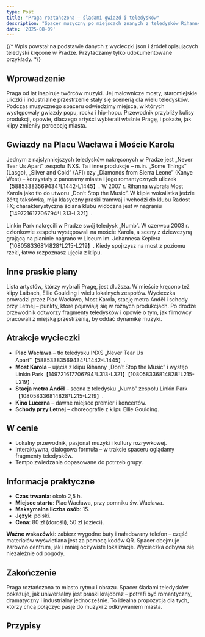 ```yaml
---
type: Post
title: "Praga roztańczona – śladami gwiazd i teledysków"
description: "Spacer muzyczny po miejscach znanych z teledysków Rihanny, INXS, Linkin Park i innych."
date: '2025-08-09'
---
```


{/*
  Wpis powstał na podstawie danych z wycieczki.json i źródeł opisujących teledyski kręcone w Pradze. Przytaczamy tylko udokumentowane przykłady.
*/}



## Wprowadzenie

Praga od lat inspiruje twórców muzyki. Jej malownicze mosty, staromiejskie uliczki i industrialne przestrzenie stały się scenerią dla wielu teledysków. Podczas muzycznego spaceru odwiedzimy miejsca, w których występowały gwiazdy popu, rocka i hip-hopu. Przewodnik przybliży kulisy produkcji, opowie, dlaczego artyści wybierali właśnie Pragę, i pokaże, jak klipy zmieniły percepcję miasta.

## Gwiazdy na Placu Wacława i Moście Karola

Jednym z najsłynniejszych teledysków nakręconych w Pradze jest „Never Tear Us Apart” zespołu INXS. Ta i inne produkcje – m.in. „Some Things” (Lasgo), „Silver and Cold” (AFI) czy „Diamonds from Sierra Leone” (Kanye West) – korzystały z panoramy miasta i jego romantycznych uliczek【58853383569434†L1442-L1445】. W 2007 r. Rihanna wybrała Most Karola jako tło do utworu „Don’t Stop the Music”. W klipie wokalistka jedzie żółtą taksówką, mija klasyczny praski tramwaj i wchodzi do klubu Radost FX; charakterystyczna ściana klubu widoczna jest w nagraniu【149721617706794†L313-L321】.

Linkin Park nakręcili w Pradze swój teledysk „Numb”. W czerwcu 2003 r. członkowie zespołu występowali na moście Karola, a sceny z dziewczyną grającą na pianinie nagrano w Liceum im. Johannesa Keplera【108058336814828†L215-L219】. Kiedy spojrzysz na most z poziomu rzeki, łatwo rozpoznasz ujęcia z klipu.

## Inne praskie plany

Lista artystów, którzy wybrali Pragę, jest dłuższa. W mieście kręcono też klipy Laibach, Ellie Goulding i wielu lokalnych zespołów. Wycieczka prowadzi przez Plac Wacława, Most Karola, stację metra Anděl i schody przy Letnej – punkty, które pojawiają się w różnych produkcjach. Po drodze przewodnik odtworzy fragmenty teledysków i opowie o tym, jak filmowcy pracowali z miejską przestrzenią, by oddać dynamikę muzyki.

## Atrakcje wycieczki

- **Plac Wacława** – tło teledysku INXS „Never Tear Us Apart”【58853383569434†L1442-L1445】.
- **Most Karola** – ujęcia z klipu Rihanny „Don’t Stop the Music” i występ Linkin Park【149721617706794†L313-L321】【108058336814828†L215-L219】.
- **Stacja metra Anděl** – scena z teledysku „Numb” zespołu Linkin Park【108058336814828†L215-L219】.
- **Kino Lucerna** – dawne miejsce premier i koncertów.
- **Schody przy Letnej** – choreografie z klipu Ellie Goulding.

## W cenie

- Lokalny przewodnik, pasjonat muzyki i kultury rozrywkowej.
- Interaktywna, dialogowa formuła – w trakcie spaceru oglądamy fragmenty teledysków.
- Tempo zwiedzania dopasowane do potrzeb grupy.

## Informacje praktyczne

- **Czas trwania**: około 2,5 h.
- **Miejsce startu**: Plac Wacława, przy pomniku św. Wacława.
- **Maksymalna liczba osób**: 15.
- **Język**: polski.
- **Cena**: 80 zł (dorośli), 50 zł (dzieci).  
  
**Ważne wskazówki**: zabierz wygodne buty i naładowany telefon – część materiałów wyświetlana jest za pomocą kodów QR. Spacer obejmuje zarówno centrum, jak i mniej oczywiste lokalizacje. Wycieczka odbywa się niezależnie od pogody.

## Zakończenie

Praga roztańczona to miasto rytmu i obrazu. Spacer śladami teledysków pokazuje, jak uniwersalny jest praski krajobraz – potrafi być romantyczny, dramatyczny i industrialny jednocześnie. To idealna propozycja dla tych, którzy chcą połączyć pasję do muzyki z odkrywaniem miasta.

## Przypisy

[^1]: Praga jako plan teledysków – lista utworów „Never Tear Us Apart” (INXS), „Some Things” (Lasgo), „Silver and Cold” (AFI), „Diamonds from Sierra Leone” (Kanye West), „Don’t Stop the Music” (Rihanna) i „Numb” (Linkin Park)【58853383569434†L1442-L1445】.
[^2]: Opis teledysku Rihanny „Don’t Stop the Music” – scena z żółtą taksówką i tramwajem przed klubem Radost FX oraz wnętrze z charakterystyczną ścianą【149721617706794†L313-L321】.
[^3]: Informacje o teledysku „Numb” zespołu Linkin Park – nagrania na Moście Karola i w Liceum im. Johannesa Keplera w czerwcu 2003 r.【108058336814828†L215-L219】.